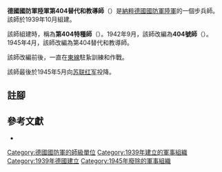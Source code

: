 {{infobox military unit
|unit_name = 德國國防軍陸軍第404特種師<br/>德國國防軍陸軍404號師<br/>德國國防軍陸軍第404替代和教導師
|image =
|image_size =
|dates = 1939年10月至1945年5月
|country = {{flag|Nazi Germany}}
|branch = [[納粹德國陸軍|陸軍]]
|type = [[步兵|步兵]]
|role =
|size = [[师_(军队)|師]]
|command_structure =
|garrison =
|garrison_label =
|nickname =
|motto =
|colors =
|colors_label =
|march =
|mascot =
|battles =
}}

'''德國國防軍陸軍第404替代和教導師'''（{{lang-de|'''404. Ersatz- und Ausbildungs-Division'''}}）是[[納粹德國|納粹德國]][[德國國防軍|國防軍]][[納粹德國陸軍|陸軍]]的一個步兵師。該師於1939年10月組建{{cfn|Mitcham|y=2007}}。

該師組建時，稱為'''第404特種師'''（{{lang-de|'''Division z. b. V. 404'''}}）。1942年9月，該師改編為'''404號師'''（{{lang-de|'''Division Nr. 404'''}}）。1945年4月，該師改編為第404替代和教導師。

該師改編前後，一直在[[苏德战争|東線]]駐紥訓練和作戰。

該師最後於1945年5月向[[苏联红军|苏联红军]]投降。

== 註腳 ==
{{reflist}}

== 參考文獻 ==
* {{Cite book|last=Mitcham|first=Samuel W.|title=German Order of Battle. Volume Two: 291st-999th Infantry Divisions, Named Infantry Divisions, and Special Divisions in WWII|publisher=Stackpole Books|year=2007|isbn=9780811734165|location=|author-link=Samuel W. Mitcham|ref={{sfnRef|Mitcham|y=2007}}}}

{{mil-stub}}
{{德國國防軍陸軍的步兵師}}
[[Category:德國國防軍的師級單位|Category:德國國防軍的師級單位]]
[[Category:1939年建立的軍事組織|Category:1939年建立的軍事組織]]
[[Category:1939年德國建立|Category:1939年德國建立]]
[[Category:1945年廢除的軍事組織|Category:1945年廢除的軍事組織]]